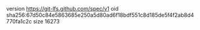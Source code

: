 version https://git-lfs.github.com/spec/v1
oid sha256:67d50c84e5863685e250a5d80ad6f18bdf551c8d185de5f4f2ab8d4770fa1c2c
size 16273
